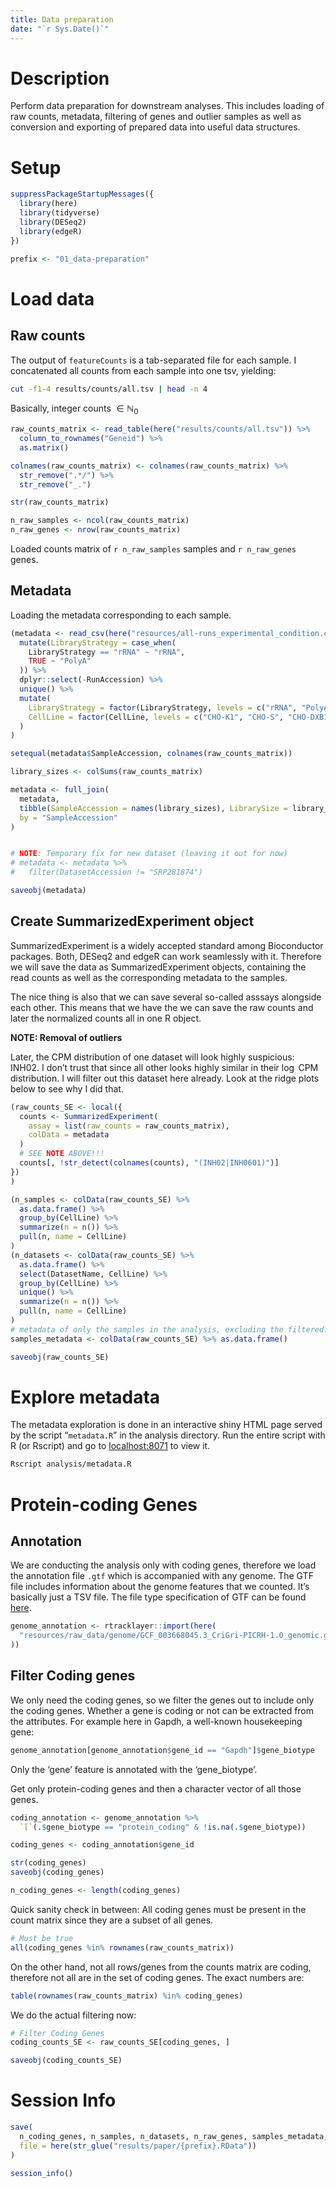 ```yaml
---
title: Data preparation
date: "`r Sys.Date()`"
---
```



# Description

Perform data preparation for downstream analyses.
This includes loading of raw counts, metadata, filtering of genes and outlier
samples as well as conversion and exporting of prepared data into useful data
structures.


# Setup

```r
suppressPackageStartupMessages({
  library(here)
  library(tidyverse)
  library(DESeq2)
  library(edgeR)
})
```

```r
prefix <- "01_data-preparation"
```


# Load data

## Raw counts

The output of `featureCounts` is a tab-separated file for each sample.
I concatenated all counts from each sample into one tsv, yielding:

```bash
cut -f1-4 results/counts/all.tsv | head -n 4
```

Basically, integer counts $\in \mathbb{N}_0$

```r
raw_counts_matrix <- read_table(here("results/counts/all.tsv")) %>%
  column_to_rownames("Geneid") %>%
  as.matrix()

colnames(raw_counts_matrix) <- colnames(raw_counts_matrix) %>%
  str_remove(".*/") %>%
  str_remove("_.")

str(raw_counts_matrix)

n_raw_samples <- ncol(raw_counts_matrix)
n_raw_genes <- nrow(raw_counts_matrix)
```

Loaded counts matrix of `r n_raw_samples` samples and
`r n_raw_genes` genes.




## Metadata

Loading the metadata corresponding to each sample.

```r
(metadata <- read_csv(here("resources/all-runs_experimental_condition.csv")) %>%
  mutate(LibraryStrategy = case_when(
    LibraryStrategy == "rRNA" ~ "rRNA",
    TRUE ~ "PolyA"
  )) %>%
  dplyr::select(-RunAccession) %>%
  unique() %>%
  mutate(
    LibraryStrategy = factor(LibraryStrategy, levels = c("rRNA", "PolyA")),
    CellLine = factor(CellLine, levels = c("CHO-K1", "CHO-S", "CHO-DXB11"))
  )
)

setequal(metadata$SampleAccession, colnames(raw_counts_matrix))

library_sizes <- colSums(raw_counts_matrix)

metadata <- full_join(
  metadata,
  tibble(SampleAccession = names(library_sizes), LibrarySize = library_sizes),
  by = "SampleAccession"
)


# NOTE: Temporary fix for new dataset (leaving it out for now)
# metadata <- metadata %>%
#   filter(DatasetAccession != "SRP281874")

saveobj(metadata)
```


## Create SummarizedExperiment object

SummarizedExperiment is a widely accepted standard among Bioconductor packages.
Both, DESeq2 and edgeR can work seamlessly with it. Therefore we will save the
data as SummarizedExperiment objects, containing the read counts as well as the
corresponding metadata to the samples.

The nice thing is also that we can save several so-called asssays alongside each
other. This means that we have the we can save the raw counts and later the
normalized counts all in one R object.

**NOTE: Removal of outliers**

Later, the CPM distribution of one dataset will look highly suspicious: INH02.
I don't trust that since all other looks highly similar in their $\log$ CPM
distribution.
I will filter out this dataset here already.
Look at the ridge plots below to see why I did that.


```r
(raw_counts_SE <- local({
  counts <- SummarizedExperiment(
    assay = list(raw_counts = raw_counts_matrix),
    colData = metadata
  )
  # SEE NOTE ABOVE!!!
  counts[, !str_detect(colnames(counts), "(INH02|INH0601)")]
})
)

(n_samples <- colData(raw_counts_SE) %>%
  as.data.frame() %>%
  group_by(CellLine) %>%
  summarize(n = n()) %>%
  pull(n, name = CellLine)
)
(n_datasets <- colData(raw_counts_SE) %>%
  as.data.frame() %>%
  select(DatasetName, CellLine) %>%
  group_by(CellLine) %>%
  unique() %>%
  summarize(n = n()) %>%
  pull(n, name = CellLine)
)
# metadata of only the samples in the analysis, excluding the filtered.
samples_metadata <- colData(raw_counts_SE) %>% as.data.frame()

saveobj(raw_counts_SE)
```


# Explore metadata

The metadata exploration is done in an interactive shiny HTML page served by the
script "`metadata.R`" in the analysis directory. Run the entire script with R
(or Rscript) and go to [localhost:8071](localhost:8071) to view it.

```bash
Rscript analysis/metadata.R
```


# Protein-coding Genes

## Annotation

We are conducting the analysis only with coding genes, therefore we load the
annotation file `.gtf` which is accompanied with any genome.
The GTF file includes information about the genome features that we counted.
It's basically just a TSV file.
The file type specification of GTF can be found
[here](https://www.ensembl.org/info/website/upload/gff.html).


```r
genome_annotation <- rtracklayer::import(here(
  "resources/raw_data/genome/GCF_003668045.3_CriGri-PICRH-1.0_genomic.gtf.gz"
))
```


## Filter Coding genes

We only need the coding genes, so we filter the genes out to include only the
coding genes.
Whether a gene is coding or not can be extracted from the attributes.
For example here in Gapdh, a well-known housekeeping gene:

```r
genome_annotation[genome_annotation$gene_id == "Gapdh"]$gene_biotype
```

Only the 'gene' feature is annotated with the 'gene_biotype'.

Get only protein-coding genes and then a character vector of all those genes.

```r
coding_annotation <- genome_annotation %>%
  `[`(.$gene_biotype == "protein_coding" & !is.na(.$gene_biotype))

coding_genes <- coding_annotation$gene_id

str(coding_genes)
saveobj(coding_genes)

n_coding_genes <- length(coding_genes)
```

Quick sanity check in between:
All coding genes must be present in the count matrix since they are a subset
of all genes.

```r
# Must be true
all(coding_genes %in% rownames(raw_counts_matrix))
```

On the other hand, not all rows/genes from the counts matrix are coding,
therefore not all are in the set of coding genes.
The exact numbers are:

```r
table(rownames(raw_counts_matrix) %in% coding_genes)
```

We do the actual filtering now:

```r
# Filter Coding Genes
coding_counts_SE <- raw_counts_SE[coding_genes, ]

saveobj(coding_counts_SE)
```


# Session Info

```r
save(
  n_coding_genes, n_samples, n_datasets, n_raw_genes, samples_metadata,
  file = here(str_glue("results/paper/{prefix}.RData"))
)

session_info()
```

